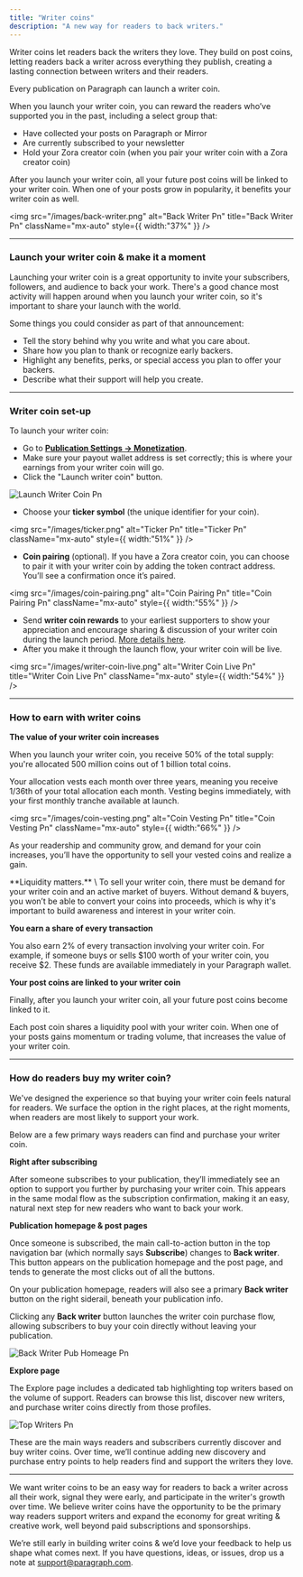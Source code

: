 ```yaml
---
title: "Writer coins"
description: "A new way for readers to back writers."
---
```


Writer coins let readers back the writers they love. They build on post coins, letting readers back a writer across everything they publish, creating a lasting connection between writers and their readers.

Every publication on Paragraph can launch a writer coin.

When you launch your writer coin, you can reward the readers who’ve supported you in the past, including a select group that:

- Have collected your posts on Paragraph or Mirror
- Are currently subscribed to your newsletter
- Hold your Zora creator coin (when you pair your writer coin with a Zora creator coin)

After you launch your writer coin, all your future post coins will be linked to your writer coin. When one of your posts grow in popularity, it benefits your writer coin as well.

<img
  src="/images/back-writer.png"
  alt="Back Writer Pn"
  title="Back Writer Pn"
  className="mx-auto"
  style={{ width:"37%" }}
/>

---

### **Launch your writer coin & make it a moment**

Launching your writer coin is a great opportunity to invite your subscribers, followers, and audience to back your work. There's a good chance most activity will happen around when you launch your writer coin, so it's important to share your launch with the world.

Some things you could consider as part of that announcement:

- Tell the story behind why you write and what you care about.
- Share how you plan to thank or recognize early backers.
- Highlight any benefits, perks, or special access you plan to offer your backers.
- Describe what their support will help you create.

---

### **Writer coin set-up**

To launch your writer coin:

- Go to [**Publication Settings → Monetization**](https://paragraph.com/settings/publication/monetization).
- Make sure your payout wallet address is set correctly; this is where your earnings from your writer coin will go.
- Click the "Launch writer coin" button.

![Launch Writer Coin Pn](/images/launch-writer-coin.png)

- Choose your **ticker symbol** (the unique identifier for your coin).

<img
  src="/images/ticker.png"
  alt="Ticker Pn"
  title="Ticker Pn"
  className="mx-auto"
  style={{ width:"51%" }}
/>

- **Coin pairing** (optional). If you have a Zora creator coin, you can choose to pair it with your writer coin by adding the token contract address. You’ll see a confirmation once it’s paired.

<img
  src="/images/coin-pairing.png"
  alt="Coin Pairing Pn"
  title="Coin Pairing Pn"
  className="mx-auto"
  style={{ width:"55%" }}
/>

- Send **writer coin rewards** to your earliest supporters to show your appreciation and encourage sharing & discussion of your writer coin during the launch period. [More details here](/earn/writer-coin-rewards).
- After you make it through the launch flow, your writer coin will be live.

<img
  src="/images/writer-coin-live.png"
  alt="Writer Coin Live Pn"
  title="Writer Coin Live Pn"
  className="mx-auto"
  style={{ width:"54%" }}
/>

---

### **How to earn with writer coins**

**The value of your writer coin increases**

When you launch your writer coin, you receive 50% of the total supply: you're allocated 500 million coins out of 1 billion total coins.

Your allocation vests each month over three years, meaning you receive 1/36th of your total allocation each month. Vesting begins immediately, with your first monthly tranche available at launch.

<img
  src="/images/coin-vesting.png"
  alt="Coin Vesting Pn"
  title="Coin Vesting Pn"
  className="mx-auto"
  style={{ width:"66%" }}
/>

As your readership and community grow, and demand for your coin increases, you’ll have the opportunity to sell your vested coins and realize a gain.

<Note>
  **Liquidity matters.** \
  To sell your writer coin, there must be demand for your writer coin and an active market of buyers. Without demand & buyers, you won’t be able to convert your coins into proceeds, which is why it's important to build awareness and interest in your writer coin.
</Note>

**You earn a share of every transaction**

You also earn 2% of every transaction involving your writer coin. For example, if someone buys or sells \$100 worth of your writer coin, you receive \$2. These funds are available immediately in your Paragraph wallet.

**Your post coins are linked to your writer coin**

Finally, after you launch your writer coin, all your future post coins become linked to it.

Each post coin shares a liquidity pool with your writer coin. When one of your posts gains momentum or trading volume, that increases the value of your writer coin.

---

### **How do readers buy my writer coin?**

We've designed the experience so that buying your writer coin feels natural for readers. We surface the option in the right places, at the right moments, when readers are most likely to support your work.

Below are a few primary ways readers can find and purchase your writer coin.

**Right after subscribing**

After someone subscribes to your publication, they’ll immediately see an option to support you further by purchasing your writer coin. This appears in the same modal flow as the subscription confirmation, making it an easy, natural next step for new readers who want to back your work.

**Publication homepage & post pages**

Once someone is subscribed, the main call-to-action button in the top navigation bar (which normally says **Subscribe**) changes to **Back writer**. This button appears on the publication homepage and the post page, and tends to generate the most clicks out of all the buttons.

On your publication homepage, readers will also see a primary **Back writer** button on the right siderail, beneath your publication info.

Clicking any **Back writer** button launches the writer coin purchase flow, allowing subscribers to buy your coin directly without leaving your publication.

![Back Writer Pub Homeage Pn](/images/back-writer-pub-homeage.png)

**Explore page**

The Explore page includes a dedicated tab highlighting top writers based on the volume of support. Readers can browse this list, discover new writers, and purchase writer coins directly from those profiles.

![Top Writers Pn](/images/top-writers.png)

These are the main ways readers and subscribers currently discover and buy writer coins. Over time, we’ll continue adding new discovery and purchase entry points to help readers find and support the writers they love.

---

We want writer coins to be an easy way for readers to back a writer across all their work, signal they were early, and participate in the writer's growth over time. We believe writer coins have the opportunity to be the primary way readers support writers and expand the economy for great writing & creative work, well beyond paid subscriptions and sponsorships.

We’re still early in building writer coins & we’d love your feedback to help us shape what comes next. If you have questions, ideas, or issues, drop us a note at [support@paragraph.com](mailto:support@paragraph.com).